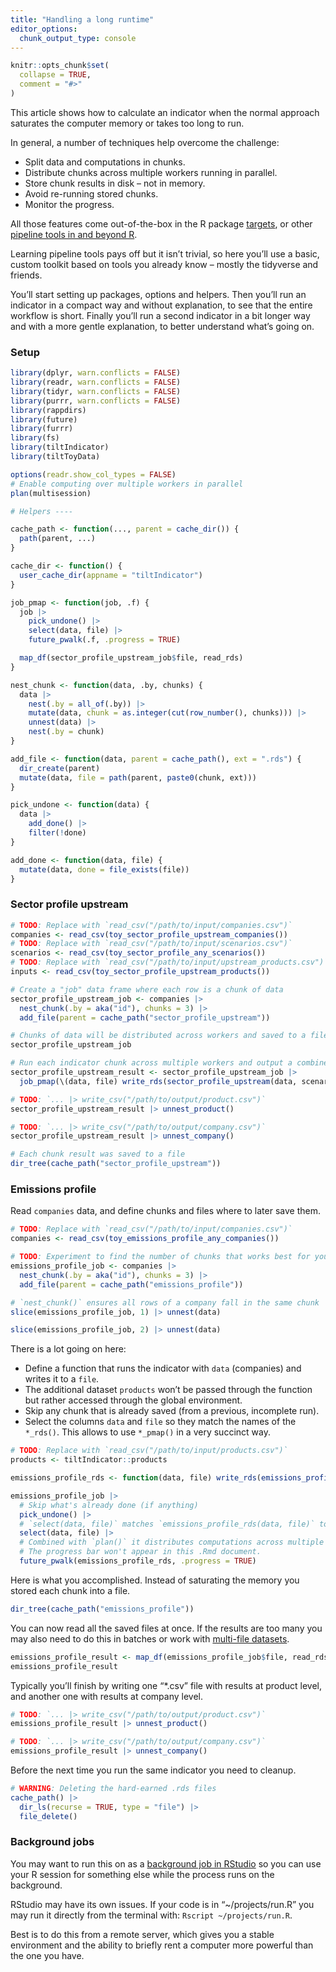 ```yaml
---
title: "Handling a long runtime"
editor_options: 
  chunk_output_type: console
---
```


```r
knitr::opts_chunk$set(
  collapse = TRUE,
  comment = "#>"
)
```

This article shows how to calculate an indicator when the normal approach
saturates the computer memory or takes too long to run. 

In general, a number of techniques help overcome the challenge:

* Split data and computations in chunks.
* Distribute chunks across multiple workers running in parallel.
* Store chunk results in disk -- not in memory.
* Avoid re-running stored chunks.
* Monitor the progress.

All those features come out-of-the-box in the R package
[targets](https://docs.ropensci.org/targets/), or other [pipeline tools in and
beyond R](https://github.com/pditommaso/awesome-pipeline).

Learning pipeline tools pays off but it isn't trivial, so here you'll use a
basic, custom toolkit based on tools you already know -- mostly the tidyverse
and friends.

You'll start setting up packages, options and helpers. Then you'll run an
indicator in a compact way and without explanation, to see that the entire
workflow is short. Finally you'll run a second indicator in a bit longer way and
with a more gentle explanation, to better understand what's going on.

### Setup

```r
library(dplyr, warn.conflicts = FALSE)
library(readr, warn.conflicts = FALSE)
library(tidyr, warn.conflicts = FALSE)
library(purrr, warn.conflicts = FALSE)
library(rappdirs)
library(future)
library(furrr)
library(fs)
library(tiltIndicator)
library(tiltToyData)

options(readr.show_col_types = FALSE)
# Enable computing over multiple workers in parallel
plan(multisession)

# Helpers ----

cache_path <- function(..., parent = cache_dir()) {
  path(parent, ...)
}

cache_dir <- function() {
  user_cache_dir(appname = "tiltIndicator")
}

job_pmap <- function(job, .f) {
  job |>
    pick_undone() |>
    select(data, file) |>
    future_pwalk(.f, .progress = TRUE)

  map_df(sector_profile_upstream_job$file, read_rds)
}

nest_chunk <- function(data, .by, chunks) {
  data |>
    nest(.by = all_of(.by)) |>
    mutate(data, chunk = as.integer(cut(row_number(), chunks))) |>
    unnest(data) |>
    nest(.by = chunk)
}

add_file <- function(data, parent = cache_path(), ext = ".rds") {
  dir_create(parent)
  mutate(data, file = path(parent, paste0(chunk, ext)))
}

pick_undone <- function(data) {
  data |>
    add_done() |>
    filter(!done)
}

add_done <- function(data, file) {
  mutate(data, done = file_exists(file))
}
```

### Sector profile upstream

```r
# TODO: Replace with `read_csv("/path/to/input/companies.csv")`
companies <- read_csv(toy_sector_profile_upstream_companies())
# TODO: Replace with `read_csv("/path/to/input/scenarios.csv")`
scenarios <- read_csv(toy_sector_profile_any_scenarios())
# TODO: Replace with `read_csv("/path/to/input/upstream_products.csv")`
inputs <- read_csv(toy_sector_profile_upstream_products())

# Create a "job" data frame where each row is a chunk of data
sector_profile_upstream_job <- companies |>
  nest_chunk(.by = aka("id"), chunks = 3) |>
  add_file(parent = cache_path("sector_profile_upstream"))

# Chunks of data will be distributed across workers and saved to a file
sector_profile_upstream_job

# Run each indicator chunk across multiple workers and output a combined result
sector_profile_upstream_result <- sector_profile_upstream_job |>
  job_pmap(\(data, file) write_rds(sector_profile_upstream(data, scenarios, inputs), file))

# TODO: `... |> write_csv("/path/to/output/product.csv")`
sector_profile_upstream_result |> unnest_product()

# TODO: `... |> write_csv("/path/to/output/company.csv")`
sector_profile_upstream_result |> unnest_company()

# Each chunk result was saved to a file
dir_tree(cache_path("sector_profile_upstream"))
```

### Emissions profile

Read `companies` data, and define chunks and files where to later save them.

```r
# TODO: Replace with `read_csv("/path/to/input/companies.csv")`
companies <- read_csv(toy_emissions_profile_any_companies())

# TODO: Experiment to find the number of chunks that works best for you
emissions_profile_job <- companies |>
  nest_chunk(.by = aka("id"), chunks = 3) |>
  add_file(parent = cache_path("emissions_profile"))

# `nest_chunk()` ensures all rows of a company fall in the same chunk
slice(emissions_profile_job, 1) |> unnest(data)

slice(emissions_profile_job, 2) |> unnest(data)
```

There is a lot going on here:

* Define a function that runs the indicator with `data` (companies) and writes it
to a `file`.
* The additional dataset `products` won't be passed through the
function but rather accessed through the global environment.
* Skip any chunk that is already saved (from a previous, incomplete run).
* Select the columns `data` and `file` so they match the names of the `*_rds()`.
This allows to use `*_pmap()` in a very succinct way.

```r
# TODO: Replace with `read_csv("/path/to/input/products.csv")`
products <- tiltIndicator::products

emissions_profile_rds <- function(data, file) write_rds(emissions_profile(data, products), file)

emissions_profile_job |>
  # Skip what's already done (if anything)
  pick_undone() |>
  # `select(data, file)` matches `emissions_profile_rds(data, file)` to use `*_pwalk()`
  select(data, file) |>
  # Combined with `plan()` it distributes computations across multiple workers
  # The progress bar won't appear in this .Rmd document.
  future_pwalk(emissions_profile_rds, .progress = TRUE)
```

Here is what you accomplished. Instead of saturating the memory you stored each
chunk into a file.

```r
dir_tree(cache_path("emissions_profile"))
```

You can now read all the saved files at once. If the results are too many you
may also need to do this in batches or work with [multi-file
datasets](https://arrow.apache.org/docs/r/reference/open_dataset.html).

```r
emissions_profile_result <- map_df(emissions_profile_job$file, read_rds)
emissions_profile_result
```

Typically you'll finish by writing one "*.csv" file with results at product
level, and another one with results at company level.

```r
# TODO: `... |> write_csv("/path/to/output/product.csv")`
emissions_profile_result |> unnest_product()

# TODO: `... |> write_csv("/path/to/output/company.csv")`
emissions_profile_result |> unnest_company()
```

Before the next time you run the same indicator you need to cleanup.

```r
# WARNING: Deleting the hard-earned .rds files
cache_path() |>
  dir_ls(recurse = TRUE, type = "file") |>
  file_delete()
```

### Background jobs

You may want to run this on as a [background job in
RStudio](https://docs.posit.co/ide/user/ide/guide/tools/jobs.html) so you can
use your R session for something else while the process runs on the background.

RStudio may have its own issues. If your code is in "~/projects/run.R" you
may run it directly from the terminal with: `Rscript ~/projects/run.R`.

Best is to do this from a remote server, which gives you a stable environment
and the ability to briefly rent a computer more powerful than the one you have.
